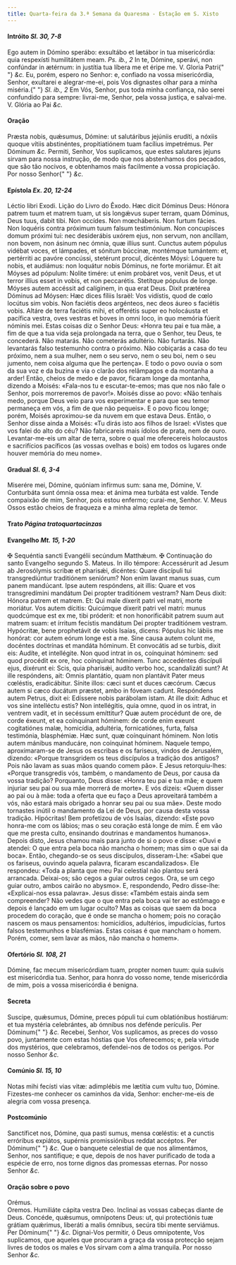 ```yaml
---
title: Quarta-feira da 3.ª Semana da Quaresma - Estação em S. Xisto
---
```


<h4 class="text-center">
  Intróito <em>Sl. 30, 7-8</em>
</h4>
<div class="grid grid-cols-2 gap-5">
  <span class="text-justify">
    Ego autem in Dómino sperábo: exsultábo et lætábor in tua misericórdia: quia
    respexísti humilitátem meam. <em>Ps. ib., 2</em> In te, Dómine, sperávi, non
    confúndar in ætérnum: in justítia tua líbera me et éripe me. V. Gloria Patri{" "}
    <em>&c.</em>
  </span>
  <span class="text-justify">
    Eu, porém, espero no Senhor: e, confiado na vossa misericórdia, Senhor,
    exultarei e alegrar-me-ei, pois Vos dignastes olhar para a minha miséria.{" "}
    <em>Sl. ib., 2</em> Em Vós, Senhor, pus toda minha confiança, não serei
    confundido para sempre: livrai-me, Senhor, pela vossa justiça, e salvai-me.
    V. Glória ao Pai <em>&c.</em>
  </span>
</div>

<h4 class="text-center">Oração</h4>
<div class="grid grid-cols-2 gap-5">
  <span class="text-justify">
    Præsta nobis, quǽsumus, Dómine: ut salutáribus jejúniis erudíti, a nóxiis
    quoque vítiis abstinéntes, propitiatiónem tuam facílius impetrémus. Per
    Dóminum <em>&c.</em>
  </span>
  <span class="text-justify">
    Permiti, Senhor, Vos suplicamos, que estes salutares jejuns sirvam para
    nossa instrução, de modo que nos abstenhamos dos pecados, que são tão
    nocivos, e obtenhamos mais facilmente a vossa propiciação. Por nosso Senhor{" "}
    <em>&c.</em>
  </span>
</div>

<h4 class="text-center">
  Epístola <em>Ex. 20, 12-24</em>
</h4>
<div class="grid grid-cols-2 gap-5">
  <span class="text-justify">Léctio libri Exodi.</span>
  <span class="text-justify">Lição do Livro do Êxodo.</span>
  <span class="text-justify">
    Hæc dicit Dóminus Deus: Hónora patrem tuum et matrem tuam, ut sis longǽvus
    super terram, quam Dóminus, Deus tuus, dabit tibi. Non occídes. Non
    mœcháberis. Non furtum fácies. Non loquéris contra próximum tuum falsum
    testimónium. Non concupísces domum próximi tui: nec desiderábis uxórem ejus,
    non servum, non ancíllam, non bovem, non ásinum nec ómnia, quæ illíus sunt.
    Cunctus autem pópulus vidébat voces, et lámpades, et sónitum búccinæ,
    montémque tumántem: et, pertérriti ac pavóre concússi, stetérunt procul,
    dicéntes Móysi: Lóquere tu nobis, et audiámus: non loquátur nobis Dóminus,
    ne forte moriámur. Et ait Móyses ad pópulum: Nolite timére: ut enim probáret
    vos, venit Deus, et ut terror illíus esset in vobis, et non peccarétis.
    Stetítque pópulus de longe. Móyses autem accéssit ad calíginem, in qua erat
    Deus. Dixit prætérea Dóminus ad Móysen: Hæc dices fíliis Israël: Vos
    vidístis, quod de cœlo locútus sim vobis. Non faciétis deos argénteos, nec
    deos áureo s faciétis vobis. Altáre de terra faciétis mihi, et offerétis
    super eo holocáusta et pacífica vestra, oves vestras et boves in omni loco,
    in quo memória fúerit nóminis mei.
  </span>
  <span class="text-justify">
    Estas coisas diz o Senhor Deus: «Honra teu pai e tua mãe, a fim de que a tua
    vida seja prolongada na terra, que o Senhor, teu Deus, te concederá. Não
    matarás. Não cometerás adultério. Não furtarás. Não levantarás falso
    testemunho contra o próximo. Não cobiçarás a casa do teu próximo, nem a sua
    mulher, nem o seu servo, nem o seu boi, nem o seu jumento, nem coisa alguma
    que lhe pertença». E todo o povo ouvia o som da sua voz e da buzina e via o
    clarão dos relâmpagos e da montanha a arder! Então, cheios de medo e de
    pavor, ficaram longe da montanha, dizendo a Moisés: «Fala-nos tu e
    escutar-te-emos; mas que nos não fale o Senhor, pois morreremos de pavor!».
    Moisés disse ao povo: «Não tenhais medo, porque Deus veio para vos
    experimentar e para que seu temor permaneça em vós, a fim de que não
    pequeis». E o povo ficou longe; porém, Moisés aproximou-se da nuvem em que
    estava Deus. Então, o Senhor disse ainda a Moisés: «Tu dirás isto aos filhos
    de Israel: «Vistes que vos falei do alto do céu? Não fabricareis mais ídolos
    de prata, nem de ouro. Levantar-me-eis um altar de terra, sobre o qual me
    oferecereis holocaustos e sacrifícios pacíficos (as vossas ovelhas e bois)
    em todos os lugares onde houver memória do meu nome».
  </span>
</div>

<h4 class="text-center">
  Gradual <em>Sl. 6, 3-4</em>
</h4>
<div class="grid grid-cols-2 gap-5">
  <span class="text-justify">
    Miserére mei, Dómine, quóniam infírmus sum: sana me, Dómine, V. Conturbáta
    sunt ómnia ossa mea: et ánima mea turbáta est valde.
  </span>
  <span class="text-justify">
    Tende compaixão de mim, Senhor, pois estou enfermo; curai-me, Senhor. V.
    Meus Ossos estão cheios de fraqueza e a minha alma repleta de temor.
  </span>
</div>

<h4 class="text-center">
  Trato <em>Página tratoquartacinzas</em>
</h4>

<h4 class="text-center">
  Evangelho <em>Mt. 15, 1-20</em>
</h4>
<div class="grid grid-cols-2 gap-5">
  <span class="text-justify">
    <span class="text-danger">&#10016;</span> Sequéntia sancti Evangélii
    secúndum Matthǽum.
  </span>
  <span class="text-justify">
    <span class="text-danger">&#10016;</span> Continuação do santo Evangelho
    segundo S. Mateus.
  </span>
  <span class="text-justify">
    In illo témpore: Accessérurit ad Jesum ab Jerosólymis scribæ et pharisǽi,
    dicéntes: Quare discípuli tui transgrediúntur traditiónem seniórum? Non enim
    lavant manus suas, cum panem mandúcant. Ipse autem respóndens, ait illis:
    Quare et vos transgredímini mandátum Dei propter traditiónem vestram? Nam
    Deus dixit: Hónora patrem et matrem. Et: Qui male díxerit patri vel matri,
    morte moriátur. Vos autem dícitis: Quicúmque díxerit patri vel matri: munus
    quodcúmque est ex me, tibi próderit: et non honorificábit patrem suum aut
    matrem suam: et írritum fecístis mandátum Dei propter traditiónem vestram.
    Hypócritæ, bene prophetávit de vobis Isaías, dicens: Pópulus hic lábiis me
    honórat: cor autem eórum longe est a me. Sine causa autem colunt me,
    docéntes doctrínas et mandáta hóminum. Et convocátis ad se turbis, dixit
    eis: Audíte, et intellégite. Non quod intrat in os, coínquinat hóminem: sed
    quod procédit ex ore, hoc coínquinat hóminem. Tunc accedéntes discípuli
    ejus, dixérunt ei: Scis, quia pharisǽi, audíto verbo hoc, scandalizáti sunt?
    At ille respóndens, ait: Omnis plantátio, quam non plantávit Pater meus
    cœléstis, eradicábitur. Sínite illos: cæci sunt et duces cæcórum. Cæcus
    autem si cæco ducátum præstet, ambo in fóveam cadunt. Respóndens autem
    Petrus, dixit ei: Edíssere nobis parábolam istam. At ille dixit: Adhuc et
    vos sine intelléctu estis? Non intellégitis, quia omne, quod in os intrat,
    in ventrem vadit, et in secéssum emíttitur? Quæ autem procédunt de ore, de
    corde éxeunt, et ea coínquinant hóminem: de corde enim exeunt cogitatiónes
    malæ, homicídia, adultéria, fornicatiónes, furta, falsa testimónia,
    blasphémiæ. Hæc sunt, quæ coínquinant hóminem. Non lotis autem mánibus
    manducáre, non coínquinat hóminem.
  </span>
  <span class="text-justify">
    Naquele tempo, aproximaram-se de Jesus os escribas e os fariseus, vindos de
    Jerusalém, dizendo: «Porque transgridem os teus discípulos a tradição dos
    antigos? Pois não lavam as suas mãos quando comem pão». E Jesus
    retorquiu-lhes: «Porque transgredis vós, também, o mandamento de Deus, por
    causa da vossa tradição? Porquanto, Deus disse: «Honra teu pai e tua mãe; e
    quem injuriar seu pai ou sua mãe morrerá de morte». E vós dizeis: «Quem
    disser ao pai ou à mãe: toda a oferta que eu faço a Deus aproveitará também
    a vós, não estará mais obrigado a honrar seu pai ou sua mãe». Deste modo
    tornastes inútil o mandamento da Lei de Deus, por causa desta vossa
    tradição. Hipócritas! Bem profetizou de vós Isaías, dizendo: «Este povo
    honra-me com os lábios; mas o seu coração está longe de mim. É em vão que me
    presta culto, ensinando doutrinas e mandamentos humanos». Depois disto,
    Jesus chamou mais para junto de si o povo e disse: «Ouvi e atendei: O que
    entra pela boca não mancha o homem; mas sim o que sai da boca». Então,
    chegando-se os seus discípulos, disseram-Lhe: «Sabei que os fariseus,
    ouvindo aquela palavra, ficaram escandalizados». Ele respondeu: «Toda a
    planta que meu Pai celestial não plantou será arrancada. Deixai-os; são
    cegos a guiar outros cegos. Ora, se um cego guiar outro, ambos cairão no
    abysmo». E, respondendo, Pedro disse-lhe: «Explicai-nos essa palavra». Jesus
    disse: «Também estais ainda sem compreender? Não vedes que o que entra pela
    boca vai ter ao estômago e depois é lançado em um lugar oculto? Mas as
    coisas que saem da boca procedem do coração, que é onde se mancha o homem;
    pois no coração nascem os maus pensamentos: homicídios, adultérios,
    impudicícias, furtos falsos testemunhos e blasfémias. Estas coisas é que
    mancham o homem. Porém, comer, sem lavar as mãos, não mancha o homem».
  </span>
</div>

<h4 class="text-center">
  Ofertório <em>Sl. 108, 21</em>
</h4>
<div class="grid grid-cols-2 gap-5">
  <span class="text-justify">
    Dómine, fac mecum misericórdiam tuam, propter nomen tuum: quia suávis est
    misericórdia tua.
  </span>
  <span class="text-justify">
    Senhor, para honra do vosso nome, tende misericórdia de mim, pois a vossa
    misericórdia é benigna.
  </span>
</div>

<h4 class="text-center">Secreta</h4>
<div class="grid grid-cols-2 gap-5">
  <span class="text-justify">
    Suscipe, quǽsumus, Dómine, preces pópuli tui cum oblatiónibus hostiárum: et
    tua mystéria celebrántes, ab ómnibus nos defénde perículis. Per Dóminum{" "}
    <em>&c.</em>
  </span>
  <span class="text-justify">
    Recebei, Senhor, Vos suplicamos, as preces do vosso povo, juntamente com
    estas hóstias que Vos oferecemos; e, pela virtude dos mystérios, que
    celebramos, defendei-nos de todos os perigos. Por nosso Senhor <em>&c.</em>
  </span>
</div>

<h4 class="text-center">
  Comúnio <em>Sl. 15, 10</em>
</h4>
<div class="grid grid-cols-2 gap-5">
  <span class="text-justify">
    Notas mihi fecísti vias vitæ: adimplébis me lætítia cum vultu tuo, Dómine.
  </span>
  <span class="text-justify">
    Fizestes-me conhecer os caminhos da vida, Senhor: encher-me-eis de alegria
    com vossa presença.
  </span>
</div>

<h4 class="text-center">Postcomúnio</h4>
<div class="grid grid-cols-2 gap-5">
  <span class="text-justify">
    Sanctíficet nos, Dómine, qua pasti sumus, mensa cœléstis: et a cunctis
    erróribus expiátos, supérnis promissiónibus reddat accéptos. Per Dóminum{" "}
    <em>&c.</em>
  </span>
  <span class="text-justify">
    Que o banquete celestial de que nos alimentámos, Senhor, nos santifique; e
    que, depois de nos haver purificado de toda a espécie de erro, nos torne
    dignos das promessas eternas. Por nosso Senhor <em>&c.</em>
  </span>
</div>

<h4 class="text-center">Oração sobre o povo</h4>
<div class="grid grid-cols-2 gap-5">
  <div class="col-6 text-danger text-center"> Orémus.</div>
  <div class="col-6 text-danger text-center"> Oremos.</span>
<span class="text-justify">Humiliáte cápita vestra Deo.</span>
<span class="text-justify">
    Inclinai as vossas cabeças diante de Deus.
  </span>
<span class="text-justify">
    Concéde, quǽsumus, omnípotens Deus: ut, qui protectiónis tuæ grátiam
    quǽrimus, liberáti a malis ómnibus, secúra tibi mente serviámus. Per Dóminum{" "}
    <em>&c.</em>
  </span>
<span class="text-justify">
    Dignai-Vos permitir, ó Deus omnipotente, Vos suplicamos, que aqueles que
    procuram a graça da vossa protecção sejam livres de todos os males e Vos
    sirvam com a alma tranquila. Por nosso Senhor <em>&c.</em>
  </span>
</div>
